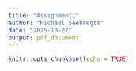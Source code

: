 ```yaml
---
title: "Assignment1"
author: "Michael Seebregts"
date: "2025-10-27"
output: pdf_document
---
```


```r
knitr::opts_chunk$set(echo = TRUE)
```

